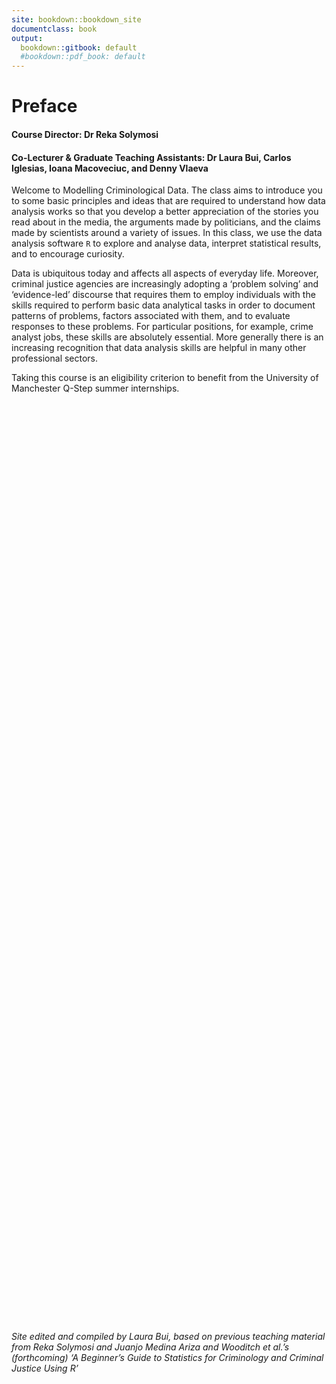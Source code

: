 ```yaml
---
site: bookdown::bookdown_site
documentclass: book
output:
  bookdown::gitbook: default
  #bookdown::pdf_book: default
---
```


# Preface {-}

#### Course Director: Dr Reka Solymosi {-}

#### Co-Lecturer & Graduate Teaching Assistants: Dr Laura Bui, Carlos Iglesias, Ioana Macoveciuc, and Denny Vlaeva {-}

Welcome to Modelling Criminological Data. The class aims to introduce you to some basic principles and ideas that are required to understand how data analysis works so that you develop a better appreciation of the stories you read about in the media, the arguments made by politicians, and the claims made by scientists around a variety of issues. In this class, we use the data analysis software `R` to explore and analyse data, interpret statistical results, and to encourage curiosity.

Data is ubiquitous today and affects all aspects of everyday life. Moreover, criminal justice agencies are increasingly adopting a 'problem solving' and 'evidence-led' discourse that requires them to employ individuals with the skills required to perform basic data analytical tasks in order to document patterns of problems, factors associated with them, and to evaluate responses to these problems. For particular positions, for example, crime analyst jobs, these skills are absolutely essential. More generally there is an increasing recognition that data analysis skills are helpful in many other professional sectors.

Taking this course is an eligibility criterion to benefit from the University of Manchester Q-Step summer internships.







<div style="margin-bottom:1500px;">
</div>



*Site edited and compiled by Laura Bui, based on previous teaching material from Reka Solymosi and Juanjo Medina Ariza and Wooditch et al.'s (forthcoming) 'A Beginner's Guide to Statistics for Criminology and Criminal Justice Using R'*
